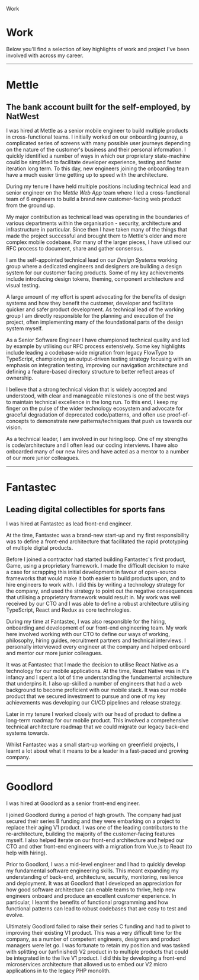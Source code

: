 
<HeadTitle>Work</HeadTitle>

# Work

Below you'll find a selection of key highlights of work and project I've been involved with across my career.

---

# Mettle

## The bank account built for the self-employed, by NatWest

I was hired at Mettle as a senior mobile engineer to build multiple products in cross-functional teams. I initially worked on our onboarding journey, a complicated series of screens with many possible user journeys depending on the nature of the customer's business and their personal information. I quickly identified a number of ways in which our proprietary state-machine could be simplified to facilitate developer experience, testing and faster iteration long term. To this day, new engineers joining the onboarding team have a much easier time getting up to speed with the architecture.

During my tenure I have held multiple positions including technical lead and senior engineer on the _Mettle Web App_ team where I led a cross-functional team of 6 engineers to build a brand new customer-facing web product from the ground up.

My major contribution as technical lead was operating in the boundaries of various departments within the organisation - security, architecture and infrastructure in particular. Since then I have taken many of the things that made the project successful and brought them to Mettle's older and more complex mobile codebase. For many of the larger pieces, I have utilised our RFC process to document, share and gather consensus.

I am the self-appointed technical lead on our _Design Systems_ working group where a dedicated engineers and designers are building a design system for our customer facing products. Some of my key achievements include introducing design tokens, theming, component architecture and visual testing.

A large amount of my effort is spent advocating for the benefits of design systems and how they benefit the customer, developer and facilitate quicker and safer product development. As technical lead of the working group I am directly responsible for the planning and execution of the project, often implementing many of the foundational parts of the design system myself.

As a Senior Software Engineer I have championed technical quality and led by example by utilising our RFC process extensively. Some key highlights include leading a codebase-wide migration from legacy FlowType to TypeScript, championing an output-driven testing strategy focusing with an emphasis on integration testing, improving our navigation architecture and defining a feature-based directory structure to better reflect areas of ownership.

I believe that a strong technical vision that is widely accepted and understood, with clear and manageable milestones is one of the best ways to maintain technical excellence in the long run. To this end, I keep my finger on the pulse of the wider technology ecosystem and advocate for graceful degradation of deprecated code/patterns, and often use proof-of-concepts to demonstrate new patterns/techniques that push us towards our vision.

As a technical leader, I am involved in our hiring loop. One of my strengths is code/architecture and I often lead our coding interviews. I have also onboarded many of our new hires and have acted as a mentor to a number of our more junior colleagues.

---

# Fantastec

## Leading digital collectibles for sports fans

I was hired at Fantastec as lead front-end engineer.

At the time, Fantastec was a brand-new start-up and my first responsibility was to define a front-end architecture that facilitated the rapid prototyping of multiple digital products.

Before I joined a contractor had started building Fantastec's first product, Game, using a proprietary framework. I made the difficult decision to make a case for scrapping this initial development in favour of open-source frameworks that would make it both easier to build products upon, and to hire engineers to work with. I did this by writing a technology strategy for the company, and used the strategy to point out the negative consequences that utilising a proprietary framework would result in. My work was well received by our CTO and I was able to define a robust architecture utilising TypeScript, React and Redux as core technologies.

During my time at Fantastec, I was also responsible for the hiring, onboarding and development of our front-end engineering team. My work here involved working with our CTO to define our ways of working, philosophy, hiring guides, recruitment partners and technical interviews. I personally interviewed every engineer at the company and helped onboard and mentor our more junior colleagues.

It was at Fantastec that I made the decision to utilise React Native as a technology for our mobile applications. At the time, React Native was in it's infancy and I spent a lot of time understanding the fundamental architecture that underpins it. I also up-skilled a number of engineers that had a web background to become proficient with our mobile stack. It was our mobile product that we secured investment to pursue and one of my key achievements was developing our CI/CD pipelines and release strategy.

Later in my tenure I worked closely with our head of product to define a long-term roadmap for our mobile product. This involved a comprehensive technical architecture roadmap that we could migrate our legacy back-end systems towards.

Whilst Fantastec was a small start-up working on greenfield projects, I learnt a lot about what it means to be a leader in a fast-paced and growing company.

---

# Goodlord

I was hired at Goodlord as a senior front-end engineer.

I joined Goodlord during a period of high growth. The company had just secured their series B funding and they were embarking on a project to replace their aging V1 product. I was one of the leading contributors to the re-architecture, building the majority of the customer-facing features myself. I also helped iterate on our front-end architecture and helped our CTO and other front-end engineers with a migration from Vue.js to React (to help with hiring).

Prior to Goodlord, I was a mid-level engineer and I had to quickly develop my fundamental software engineering skills. This meant expanding my understanding of back-end, architecture, security, monitoring, resilience and deployment. It was at Goodlord that I developed an appreciation for how good software architecture can enable teams to thrive, help new engineers onboard and produce an excellent customer experience. In particular, I learnt the benefits of functional programming and how functional patterns can lead to robust codebases that are easy to test and evolve.

Ultimately Goodlord failed to raise their series C funding and had to pivot to improving their existing V1 product. This was a very difficult time for the company, as a number of competent engineers, designers and product managers were let go. I was fortunate to retain my position and was tasked with splitting our (unfinished) V2 product in to multiple products that could be integrated in to the live V1 product. I did this by developing a front-end microservices architecture that allowed us to embed our V2 micro applications in to the legacy PHP monolith.
